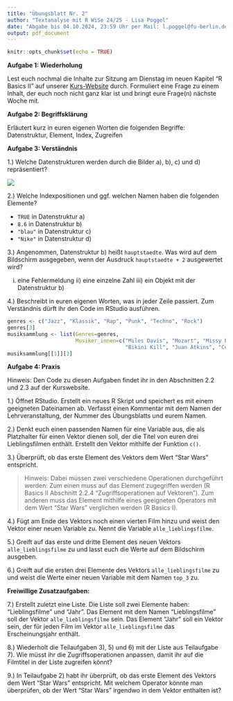 ```yaml
---
title: "Übungsblatt Nr. 2"
author: "Textanalyse mit R WiSe 24/25 - Lisa Poggel"
date: "Abgabe bis 04.10.2024, 23:59 Uhr per Mail: l.poggel@fu-berlin.de"
output: pdf_document
---
```


```r
knitr::opts_chunk$set(echo = TRUE)
```

**Aufgabe 1: Wiederholung**

Lest euch nochmal die Inhalte zur Sitzung am Dienstag im neuen Kapitel "R Basics II" auf unserer [Kurs-Website](https://lipogg.github.io/textanalyse-mit-r) durch. Formuliert eine Frage zu einem Inhalt, der euch noch nicht ganz klar ist und bringt eure Frage(n) nächste Woche mit. 

\vspace{1mm}

**Aufgabe 2: Begriffsklärung**

Erläutert kurz in euren eigenen Worten die folgenden Begriffe: Datenstruktur, Element, Index, Zugreifen

\vspace{1mm}

**Aufgabe 3: Verständnis**

1.) Welche Datenstrukturen werden durch die Bilder a), b), c) und d) repräsentiert? 

![](uebung02-sose24.png)

2.) Welche Indexpositionen und ggf. welchen Namen haben die folgenden Elemente? 

- `TRUE` in Datenstruktur a)
- `8.6` in Datenstruktur b)
- `"blau"` in Datenstruktur c)
- `"Nike"` in Datenstruktur d)

3.) Angenommen, Datenstruktur b) heißt `hauptstaedte`. Was wird auf dem Bildschirm ausgegeben, wenn der Ausdruck `hauptstaedte + 2` ausgewertet wird? 

i) eine Fehlermeldung ii) eine einzelne Zahl iii) ein Objekt mit der Datenstruktur b) 

4.) Beschreibt in euren eigenen Worten, was in jeder Zeile passiert. Zum Verständnis dürft ihr den Code im RStudio ausführen. 

```r
genres <- c("Jazz", "Klassik", "Rap", "Punk", "Techno", "Rock")
genres[3]
musiksammlung <- list(Genres=genres, 
                      Musiker_innen=c("Miles Davis", "Mozart", "Missy Elliott", 
                                      "Bikini Kill", "Juan Atkins", "Cem Karaca"))
musiksammlung[[1]][3]
```


\vspace{5mm}

**Aufgabe 4: Praxis** 

Hinweis: Den Code zu diesen Aufgaben findet ihr in den Abschnitten 2.2 und 2.3 auf der Kurswebsite.

1.) Öffnet RStudio. Erstellt ein neues R Skript und speichert es mit einem geeigneten Dateinamen ab. Verfasst einen Kommentar mit dem Namen der Lehrveranstaltung, der Nummer des Übungsblatts und eurem Namen. 

2.) Denkt euch einen passenden Namen für eine Variable aus, die als Platzhalter für einen Vektor dienen soll, der die Titel von euren drei Lieblingsfilmen enthält. Erstellt den Vektor mithilfe der Funktion `c()`.  

3.) Überprüft, ob das erste Element des Vektors dem Wert "Star Wars" entspricht.  

>Hinweis: Dabei müssen zwei verschiedene Operationen durchgeführt werden: Zum einen muss auf das Element zugegriffen werden (R Basics II Abschnitt 2.2.4 "Zugriffsoperationen auf Vektoren"). Zum anderen muss das Element  mithilfe eines geeigneten Operators mit dem Wert "Star Wars" verglichen werden (R Basics I). 

4.) Fügt am Ende des Vektors noch einen vierten Film hinzu und weist den Vektor einer neuen Variable zu. Nennt die Variable `alle_lieblingsfilme`.

5.) Greift auf das erste und dritte Element des neuen Vektors `alle_lieblingsfilme` zu und lasst euch die Werte auf dem Bildschirm ausgeben. 

6.) Greift auf die ersten drei Elemente des Vektors `alle_lieblingsfilme` zu und weist die Werte einer neuen Variable mit dem Namen `top_3` zu. 

**Freiwillige Zusatzaufgaben:** 

7.) Erstellt zuletzt eine Liste. Die Liste soll zwei Elemente haben: "Lieblingsfilme" und "Jahr". Das Element mit dem Namen "Lieblingsfilme" soll der Vektor `alle_lieblingsfilme` sein. Das Element "Jahr" soll ein Vektor sein, der für jeden Film im Vektor `alle_lieblingsfilme` das Erscheinungsjahr enthält. 

8.) Wiederholt die Teilaufgaben 3), 5) und 6) mit der Liste aus Teilaufgabe 7). Wie müsst ihr die Zugriffsoperationen anpassen, damit ihr auf die Filmtitel in der Liste zugreifen könnt? 

9.) In Teilaufgabe 2) habt ihr überprüft, ob das erste Element des Vektors dem Wert "Star Wars" entspricht. Mit welchem Operator könnte man überprüfen, ob der Wert "Star Wars" irgendwo in dem Vektor enthalten ist?

\vspace{80mm}


